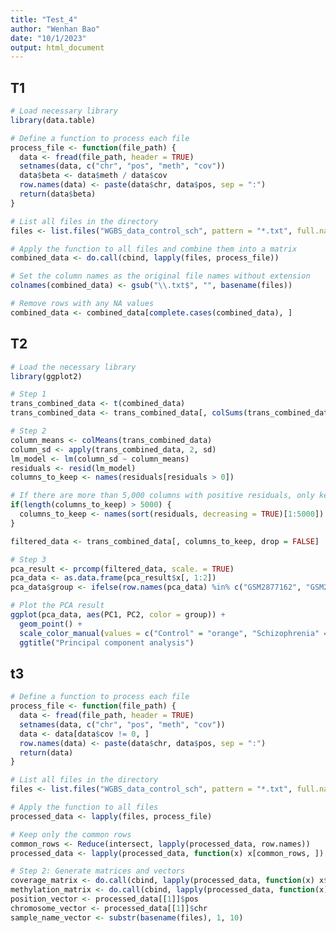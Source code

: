 ```yaml
---
title: "Test_4"
author: "Wenhan Bao"
date: "10/1/2023"
output: html_document
---
```


## T1

```r
# Load necessary library
library(data.table)

# Define a function to process each file
process_file <- function(file_path) {
  data <- fread(file_path, header = TRUE)
  setnames(data, c("chr", "pos", "meth", "cov"))
  data$beta <- data$meth / data$cov
  row.names(data) <- paste(data$chr, data$pos, sep = ":")
  return(data$beta)
}

# List all files in the directory
files <- list.files("WGBS_data_control_sch", pattern = "*.txt", full.names = TRUE)

# Apply the function to all files and combine them into a matrix
combined_data <- do.call(cbind, lapply(files, process_file))

# Set the column names as the original file names without extension
colnames(combined_data) <- gsub("\\.txt$", "", basename(files))

# Remove rows with any NA values
combined_data <- combined_data[complete.cases(combined_data), ]

```

## T2

```r
# Load the necessary library
library(ggplot2)

# Step 1
trans_combined_data <- t(combined_data)
trans_combined_data <- trans_combined_data[, colSums(trans_combined_data != 0) > 0]

# Step 2
column_means <- colMeans(trans_combined_data)
column_sd <- apply(trans_combined_data, 2, sd)
lm_model <- lm(column_sd ~ column_means)
residuals <- resid(lm_model)
columns_to_keep <- names(residuals[residuals > 0])

# If there are more than 5,000 columns with positive residuals, only keep 5,000 with higher residuals
if(length(columns_to_keep) > 5000) {
  columns_to_keep <- names(sort(residuals, decreasing = TRUE)[1:5000])
}

filtered_data <- trans_combined_data[, columns_to_keep, drop = FALSE]

# Step 3
pca_result <- prcomp(filtered_data, scale. = TRUE)
pca_data <- as.data.frame(pca_result$x[, 1:2])
pca_data$group <- ifelse(row.names(pca_data) %in% c("GSM2877162", "GSM2877167", "GSM2877169"), "Control", "Schizophrenia")

# Plot the PCA result
ggplot(pca_data, aes(PC1, PC2, color = group)) +
  geom_point() +
  scale_color_manual(values = c("Control" = "orange", "Schizophrenia" = "blue")) +
  ggtitle("Principal component analysis")

```

## t3

```r
# Define a function to process each file
process_file <- function(file_path) {
  data <- fread(file_path, header = TRUE)
  setnames(data, c("chr", "pos", "meth", "cov"))
  data <- data[data$cov != 0, ]
  row.names(data) <- paste(data$chr, data$pos, sep = ":")
  return(data)
}

# List all files in the directory
files <- list.files("WGBS_data_control_sch", pattern = "*.txt", full.names = TRUE)

# Apply the function to all files
processed_data <- lapply(files, process_file)

# Keep only the common rows
common_rows <- Reduce(intersect, lapply(processed_data, row.names))
processed_data <- lapply(processed_data, function(x) x[common_rows, ])

# Step 2: Generate matrices and vectors
coverage_matrix <- do.call(cbind, lapply(processed_data, function(x) x$cov))
methylation_matrix <- do.call(cbind, lapply(processed_data, function(x) x$meth))
position_vector <- processed_data[[1]]$pos
chromosome_vector <- processed_data[[1]]$chr
sample_name_vector <- substr(basename(files), 1, 10)

```

